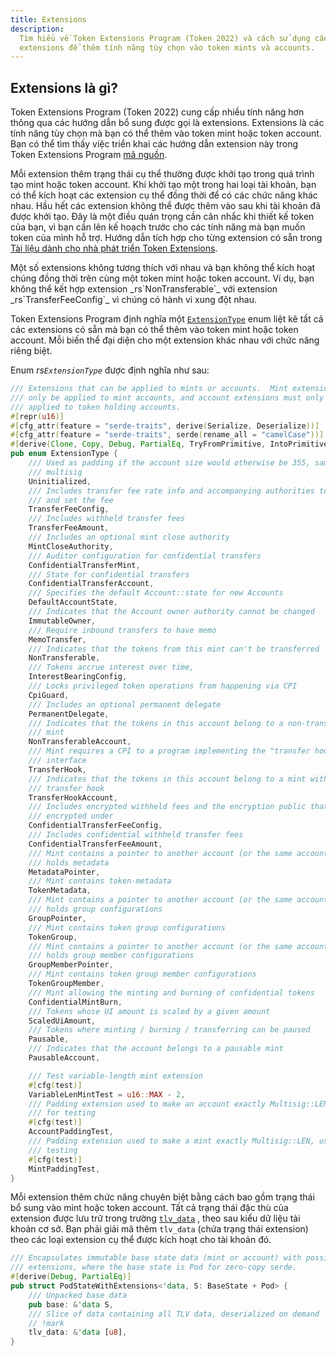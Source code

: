 ```yaml
---
title: Extensions
description:
  Tìm hiểu về Token Extensions Program (Token 2022) và cách sử dụng các
  extensions để thêm tính năng tùy chọn vào token mints và accounts.
---
```


## Extensions là gì?

Token Extensions Program (Token 2022) cung cấp nhiều tính năng hơn thông qua các
hướng dẫn bổ sung được gọi là extensions. Extensions là các tính năng tùy chọn
mà bạn có thể thêm vào token mint hoặc token account. Bạn có thể tìm thấy việc
triển khai các hướng dẫn extension này trong Token Extensions Program
[mã nguồn](https://github.com/solana-program/token-2022/tree/main/program/src/extension).

Mỗi extension thêm trạng thái cụ thể thường được khởi tạo trong quá trình tạo
mint hoặc token account. Khi khởi tạo một trong hai loại tài khoản, bạn có thể
kích hoạt các extension cụ thể đồng thời để có các chức năng khác nhau. Hầu hết
các extension không thể được thêm vào sau khi tài khoản đã được khởi tạo. Đây là
một điều quán trọng cần cân nhắc khi thiết kế token của bạn, vì bạn cần lên kế
hoạch trước cho các tính năng mà bạn muốn token của mình hỗ trợ. Hướng dẫn tích
hợp cho từng extension có sẵn trong
[Tài liệu dành cho nhà phát triển Token Extensions](/developers/guides/token-extensions/getting-started).

<Callout type="info">
  Một số extensions không tương thích với nhau và bạn không thể kích hoạt chúng
  đồng thời trên cùng một token mint hoặc token account. Ví dụ, bạn không thể
  kết hợp extension _rs`NonTransferable`_ với extension _rs`TransferFeeConfig`_
  vì chúng có hành vi xung đột nhau.
</Callout>

Token Extensions Program định nghĩa một
[`ExtensionType`](https://github.com/solana-program/token-2022/blob/efd0c957fefbd79882d77df5fb2dac88c001249c/program/src/extension/mod.rs#L1059)
enum liệt kê tất cả các extensions có sẵn mà bạn có thể thêm vào token mint hoặc
token account. Mỗi biến thể đại diện cho một extension khác nhau với chức năng
riêng biệt.

Enum _rs`ExtensionType`_ được định nghĩa như sau:

```rust title="Token Extensions"
/// Extensions that can be applied to mints or accounts.  Mint extensions must
/// only be applied to mint accounts, and account extensions must only be
/// applied to token holding accounts.
#[repr(u16)]
#[cfg_attr(feature = "serde-traits", derive(Serialize, Deserialize))]
#[cfg_attr(feature = "serde-traits", serde(rename_all = "camelCase"))]
#[derive(Clone, Copy, Debug, PartialEq, TryFromPrimitive, IntoPrimitive)]
pub enum ExtensionType {
    /// Used as padding if the account size would otherwise be 355, same as a
    /// multisig
    Uninitialized,
    /// Includes transfer fee rate info and accompanying authorities to withdraw
    /// and set the fee
    TransferFeeConfig,
    /// Includes withheld transfer fees
    TransferFeeAmount,
    /// Includes an optional mint close authority
    MintCloseAuthority,
    /// Auditor configuration for confidential transfers
    ConfidentialTransferMint,
    /// State for confidential transfers
    ConfidentialTransferAccount,
    /// Specifies the default Account::state for new Accounts
    DefaultAccountState,
    /// Indicates that the Account owner authority cannot be changed
    ImmutableOwner,
    /// Require inbound transfers to have memo
    MemoTransfer,
    /// Indicates that the tokens from this mint can't be transferred
    NonTransferable,
    /// Tokens accrue interest over time,
    InterestBearingConfig,
    /// Locks privileged token operations from happening via CPI
    CpiGuard,
    /// Includes an optional permanent delegate
    PermanentDelegate,
    /// Indicates that the tokens in this account belong to a non-transferable
    /// mint
    NonTransferableAccount,
    /// Mint requires a CPI to a program implementing the "transfer hook"
    /// interface
    TransferHook,
    /// Indicates that the tokens in this account belong to a mint with a
    /// transfer hook
    TransferHookAccount,
    /// Includes encrypted withheld fees and the encryption public that they are
    /// encrypted under
    ConfidentialTransferFeeConfig,
    /// Includes confidential withheld transfer fees
    ConfidentialTransferFeeAmount,
    /// Mint contains a pointer to another account (or the same account) that
    /// holds metadata
    MetadataPointer,
    /// Mint contains token-metadata
    TokenMetadata,
    /// Mint contains a pointer to another account (or the same account) that
    /// holds group configurations
    GroupPointer,
    /// Mint contains token group configurations
    TokenGroup,
    /// Mint contains a pointer to another account (or the same account) that
    /// holds group member configurations
    GroupMemberPointer,
    /// Mint contains token group member configurations
    TokenGroupMember,
    /// Mint allowing the minting and burning of confidential tokens
    ConfidentialMintBurn,
    /// Tokens whose UI amount is scaled by a given amount
    ScaledUiAmount,
    /// Tokens where minting / burning / transferring can be paused
    Pausable,
    /// Indicates that the account belongs to a pausable mint
    PausableAccount,

    /// Test variable-length mint extension
    #[cfg(test)]
    VariableLenMintTest = u16::MAX - 2,
    /// Padding extension used to make an account exactly Multisig::LEN, used
    /// for testing
    #[cfg(test)]
    AccountPaddingTest,
    /// Padding extension used to make a mint exactly Multisig::LEN, used for
    /// testing
    #[cfg(test)]
    MintPaddingTest,
}
```

Mỗi extension thêm chức năng chuyên biệt bằng cách bao gồm trạng thái bổ sung
vào mint hoặc token account. Tất cả trạng thái đặc thù của extension được lưu
trữ trong trường
[`tlv_data`](https://github.com/solana-program/token-2022/blob/efd0c957fefbd79882d77df5fb2dac88c001249c/program/src/extension/mod.rs#L546)
, theo sau kiểu dữ liệu tài khoản cơ sở. Bạn phải giải mã thêm `tlv_data` (chứa
trạng thái extension) theo các loại extension cụ thể được kích hoạt cho tài
khoản đó.

```rust title="Token Extensions"
/// Encapsulates immutable base state data (mint or account) with possible
/// extensions, where the base state is Pod for zero-copy serde.
#[derive(Debug, PartialEq)]
pub struct PodStateWithExtensions<'data, S: BaseState + Pod> {
    /// Unpacked base data
    pub base: &'data S,
    /// Slice of data containing all TLV data, deserialized on demand
    // !mark
    tlv_data: &'data [u8],
}
```
